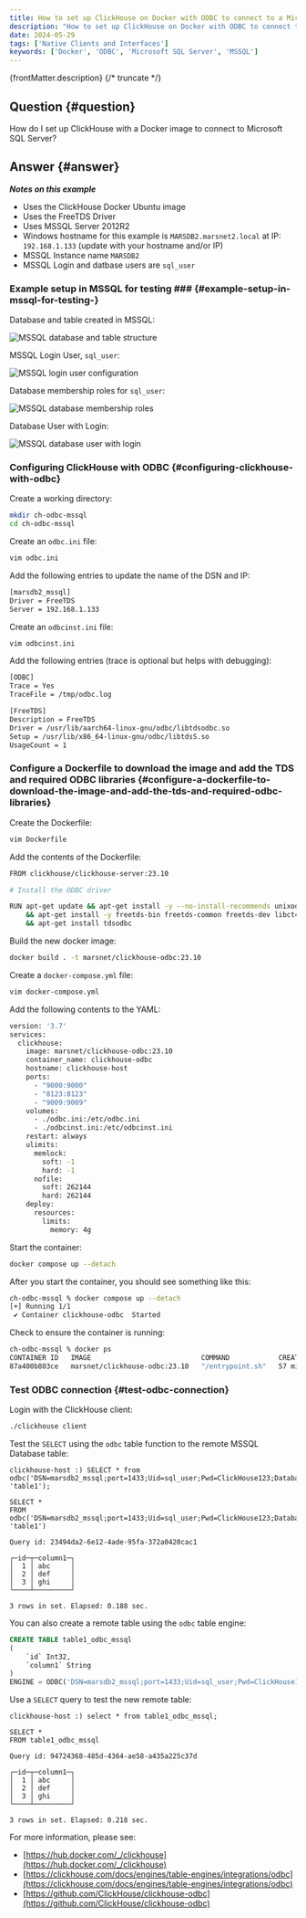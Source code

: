 ```yaml
---
title: How to set up ClickHouse on Docker with ODBC to connect to a Microsoft SQL Server (MSSQL) database
description: "How to set up ClickHouse on Docker with ODBC to connect to a Microsoft SQL Server (MSSQL) database"
date: 2024-05-29
tags: ['Native Clients and Interfaces']
keywords: ['Docker', 'ODBC', 'Microsoft SQL Server', 'MSSQL']
---
```



{frontMatter.description}
{/* truncate */}

## Question {#question}

How do I set up ClickHouse with a Docker image to connect to Microsoft SQL Server?

## Answer {#answer}

***Notes on this example***
- Uses the ClickHouse Docker Ubuntu image
- Uses the FreeTDS Driver
- Uses MSSQL Server 2012R2
- Windows hostname for this example is `MARSDB2.marsnet2.local` at IP: `192.168.1.133` (update with your hostname and/or IP)
- MSSQL Instance name `MARSDB2`
- MSSQL Login and datbase users are `sql_user`

### Example setup in MSSQL for testing ### {#example-setup-in-mssql-for-testing-}

Database and table created in MSSQL:  

<Image img={mssql_table} size="md" alt="MSSQL database and table structure" border />

MSSQL Login User, `sql_user`:  

<Image img={mssql_login} size="md" alt="MSSQL login user configuration" border />

Database membership roles for `sql_user`:

<Image img={mssql_roles} size="md" alt="MSSQL database membership roles" border />

Database User with Login:  

<Image img={mssql_user} size="md" alt="MSSQL database user with login" border />

### Configuring ClickHouse with ODBC {#configuring-clickhouse-with-odbc}

Create a working directory:
  
```sh
mkdir ch-odbc-mssql
cd ch-odbc-mssql
```

Create an `odbc.ini` file:

```sh
vim odbc.ini
```

Add the following entries to update the name of the DSN and IP:

```sh
[marsdb2_mssql]
Driver = FreeTDS
Server = 192.168.1.133
```

Create an `odbcinst.ini` file:

```sh
vim odbcinst.ini
```

Add the following entries (trace is optional but helps with debugging):

```sh
[ODBC]
Trace = Yes
TraceFile = /tmp/odbc.log

[FreeTDS]
Description = FreeTDS
Driver = /usr/lib/aarch64-linux-gnu/odbc/libtdsodbc.so
Setup = /usr/lib/x86_64-linux-gnu/odbc/libtdsS.so
UsageCount = 1
```

### Configure a Dockerfile to download the image and add the TDS and required ODBC libraries {#configure-a-dockerfile-to-download-the-image-and-add-the-tds-and-required-odbc-libraries}

Create the Dockerfile:

```sh
vim Dockerfile
```

Add the contents of the Dockerfile:

```sh
FROM clickhouse/clickhouse-server:23.10

# Install the ODBC driver

RUN apt-get update && apt-get install -y --no-install-recommends unixodbc \
    && apt-get install -y freetds-bin freetds-common freetds-dev libct4 libsybdb5 \
	&& apt-get install tdsodbc
```

Build the new docker image:

```sh
docker build . -t marsnet/clickhouse-odbc:23.10
```

Create a `docker-compose.yml` file:

```sh
vim docker-compose.yml
```

Add the following contents to the YAML:

```sh
version: '3.7'
services:
  clickhouse:
    image: marsnet/clickhouse-odbc:23.10
    container_name: clickhouse-odbc
    hostname: clickhouse-host
    ports:
      - "9000:9000"
      - "8123:8123"
      - "9009:9009"
    volumes:
      - ./odbc.ini:/etc/odbc.ini
      - ./odbcinst.ini:/etc/odbcinst.ini
    restart: always
    ulimits:
      memlock:
        soft: -1
        hard: -1
      nofile:
        soft: 262144
        hard: 262144
    deploy:
      resources:
        limits:
          memory: 4g
```

Start the container:

```sh
docker compose up --detach
```

After you start the container, you should see something like this:

```sh
ch-odbc-mssql % docker compose up --detach
[+] Running 1/1
 ✔ Container clickhouse-odbc  Started
```

Check to ensure the container is running:

```sh
ch-odbc-mssql % docker ps
CONTAINER ID   IMAGE                           COMMAND            CREATED          STATUS              PORTS                                                                    NAMES
87a400b803ce   marsnet/clickhouse-odbc:23.10   "/entrypoint.sh"   57 minutes ago   Up About a minute   0.0.0.0:8123->8123/tcp, 0.0.0.0:9000->9000/tcp, 0.0.0.0:9009->9009/tcp   clickhouse-odbc
```

### Test ODBC connection {#test-odbc-connection}

Login with the ClickHouse client:

```sh
./clickhouse client
```

Test the `SELECT` using the `odbc` table function to the remote MSSQL Database table:

```
clickhouse-host :) SELECT * from odbc('DSN=marsdb2_mssql;port=1433;Uid=sql_user;Pwd=ClickHouse123;Database=db1', 'table1');

SELECT *
FROM odbc('DSN=marsdb2_mssql;port=1433;Uid=sql_user;Pwd=ClickHouse123;Database=db1', 'table1')

Query id: 23494da2-6e12-4ade-95fa-372a0420cac1

┌─id─┬─column1─┐
│  1 │ abc     │
│  2 │ def     │
│  3 │ ghi     │
└────┴─────────┘

3 rows in set. Elapsed: 0.188 sec. 
```

You can also create a remote table using the `odbc` table engine:

```sql
CREATE TABLE table1_odbc_mssql
(
    `id` Int32,
    `column1` String
)
ENGINE = ODBC('DSN=marsdb2_mssql;port=1433;Uid=sql_user;Pwd=ClickHouse123;Database=db1', 'dbo', 'table1')
```

Use a `SELECT` query to test the new remote table:

```
clickhouse-host :) select * from table1_odbc_mssql;

SELECT *
FROM table1_odbc_mssql

Query id: 94724368-485d-4364-ae58-a435a225c37d

┌─id─┬─column1─┐
│  1 │ abc     │
│  2 │ def     │
│  3 │ ghi     │
└────┴─────────┘

3 rows in set. Elapsed: 0.218 sec. 
```

For more information, please see:  
- [https://hub.docker.com/_/clickhouse](https://hub.docker.com/_/clickhouse)
- [https://clickhouse.com/docs/engines/table-engines/integrations/odbc](https://clickhouse.com/docs/engines/table-engines/integrations/odbc)
- [https://github.com/ClickHouse/clickhouse-odbc](https://github.com/ClickHouse/clickhouse-odbc)
